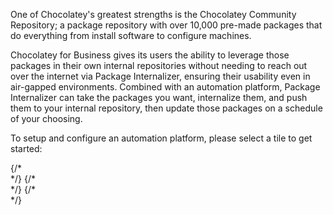 
One of Chocolatey's greatest strengths is the Chocolatey Community Repository; a package repository with over 10,000 pre-made packages that do everything from install software to configure machines.

Chocolatey for Business gives its users the ability to leverage those packages in their own internal repositories without needing to reach out over the internet via Package Internalizer, ensuring their usability even in air-gapped environments.
Combined with an automation platform, Package Internalizer can take the packages you want, internalize them, and push them to your internal repository, then update those packages on a schedule of your choosing.

To setup and configure an automation platform, please select a tile to get started:

<div class="row mb-md-5">
    <div class="mb-4 mb-lg-0 col-sm-6 col-lg-4">
        <div class="card card-link card-overlay-bottom card-overlay-theme-bottom h-100 min-h-px-200" style="background-image:url('https://img.chocolatey.org/businesses/jenkins.png');">
            <div class="card-body d-flex flex-column z-1">
                <div class="mt-auto">
                    <Xref title="Jenkins" value="organizational-automation-solution" anchor="jenkins" classes="h4 mb-0 stretched-link" />
                </div>
            </div>
        </div>
    </div>
    {/* <div class="mb-4 mb-lg-0 col-sm-6 col-lg-4">
        <div class="card card-link card-overlay-bottom card-overlay-theme-bottom h-100 min-h-px-200" style="background-image:url();">
            <div class="card-body d-flex flex-column z-1">
                <div class="mt-auto">
                    <Xref title="PowerShell Universal" value="organizational-automation-solution" anchor="powershelluniversal" classes="h4 mb-0 stretched-link" />
                </div>
            </div>
        </div>
    </div> */}
    {/* <div class="mb-4 mb-lg-0 col-sm-6 col-lg-4">
        <div class="card card-link card-overlay-bottom card-overlay-theme-bottom h-100 min-h-px-200" style="background-image:url();">
            <div class="card-body d-flex flex-column z-1">
                <div class="mt-auto">
                    <Xref title="GitHub Actions" value="organizational-automation-solution" anchor="githubactions" classes="h4 mb-0 stretched-link" />
                </div>
            </div>
        </div>
    </div> */}
    {/* <div class="mb-4 mb-lg-0 col-sm-6 col-lg-4">
        <div class="card card-link card-overlay-bottom card-overlay-theme-bottom h-100 min-h-px-200" style="background-image:url();">
            <div class="card-body d-flex flex-column z-1">
                <div class="mt-auto">
                    <Xref title="Azure DevOps Pipelines" value="organizational-automation-solution" anchor="azuredevopspipelines" classes="h4 mb-0 stretched-link" />
                </div>
            </div>
        </div>
    </div> */}
</div>
